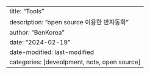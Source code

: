---
title: "Tools"
description: "open source 이용한 반자동화"
author: "BenKorea"
date: "2024-02-19"
date-modified: last-modified
categories: [deveolpment, note, open source]
---